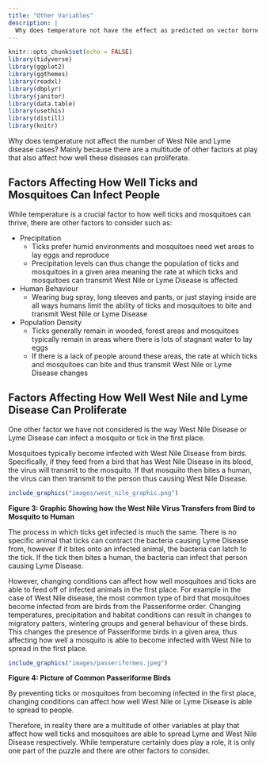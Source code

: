 ```yaml
---
title: "Other Variables"
description: |
  Why does temperature not have the effect as predicted on vector borne diseases?
---
```


```r
knitr::opts_chunk$set(echo = FALSE)
library(tidyverse)
library(ggplot2)
library(ggthemes)
library(readxl)
library(dbplyr)
library(janitor)
library(data.table)
library(usethis)
library(distill)
library(knitr)
```

Why does temperature not affect the number of West Nile and Lyme disease cases? Mainly because there are a multitude of other factors at play that also affect how well these diseases can proliferate.

## Factors Affecting How Well Ticks and Mosquitoes Can Infect People

While temperature is a crucial factor to how well ticks and mosquitoes can thrive, there are other factors to consider such as:

* Precipitation
  + Ticks prefer humid environments and mosquitoes need wet areas to lay eggs and reproduce
  + Precipitation levels can thus change the population of ticks and mosquitoes in a given area meaning the rate at which ticks and mosquitoes can transmit West Nile or Lyme Disease is affected
* Human Behaviour
  + Wearing bug spray, long sleeves and pants, or just staying inside are all ways humans limit the ability of ticks and mosquitoes to bite and transmit West Nile or Lyme Disease
* Population Density
  + Ticks generally remain in wooded, forest areas and mosquitoes typically remain in areas where there is lots of stagnant water to lay eggs
  + If there is a lack of people around these areas, the rate at which ticks and mosquitoes can bite and thus transmit West Nile or Lyme Disease changes

## Factors Affecting How Well West Nile and Lyme Disease Can Proliferate

One other factor we have not considered is the way West Nile Disease or Lyme Disease can infect a mosquito or tick in the first place.

Mosquitoes typically become infected with West Nile Disease from birds. Specifically, if they feed from a bird that has West Nile Disease in its blood, the virus will transmit to the mosquito. If that mosquito then bites a human, the virus can then transmit to the person thus causing West Nile Disease.

```r
include_graphics("images/west_nile_graphic.png")
```
**Figure 3: Graphic Showing how the West Nile Virus Transfers from Bird to Mosquito to Human**

The process in which ticks get infected is much the same. There is no specific animal that ticks can contract the bacteria causing Lyme Disease from, however if it bites onto an infected animal, the bacteria can latch to the tick. If the tick then bites a human, the bacteria can infect that person causing Lyme Disease.

However, changing conditions can affect how well mosquitoes and ticks are able to feed off of infected animals in the first place. For example in the case of West Nile disease, the most common type of bird that mosquitoes become infected from are birds from the Passeriforme order. Changing temperatures, precipitation and habitat conditions can result in changes to migratory patters, wintering groups and general behaviour of these birds. This changes the presence of Passeriforme birds in a given area, thus affecting how well a mosquito is able to become infected with West Nile to spread in the first place.

```r
include_graphics("images/passeriformes.jpeg")
```
**Figure 4: Picture of Common Passeriforme Birds**

By preventing ticks or mosquitoes from becoming infected in the first place, changing conditions can affect how well West Nile or Lyme Disease is able to spread to people.

Therefore, in reality there are a multitude of other variables at play that affect how well ticks and mosquitoes are able to spread Lyme and West Nile Disease respectively. While temperature certainly does play a role, it is only one part of the puzzle and there are other factors to consider.